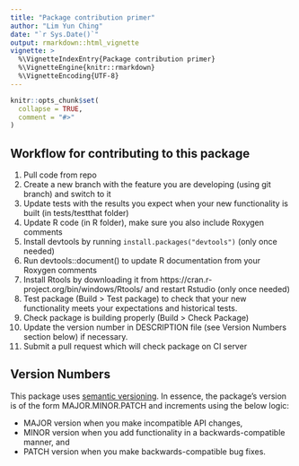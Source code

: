 ```yaml
---
title: "Package contribution primer"
author: "Lim Yun Ching"
date: "`r Sys.Date()`"
output: rmarkdown::html_vignette
vignette: >
  %\VignetteIndexEntry{Package contribution primer}
  %\VignetteEngine{knitr::rmarkdown}
  %\VignetteEncoding{UTF-8}
---
```


```r
knitr::opts_chunk$set(
  collapse = TRUE,
  comment = "#>"
)
```
## Workflow for contributing to this package

1. Pull code from repo
2. Create a new branch with the feature you are developing (using git branch) and switch to it
3. Update tests with the results you expect when your new functionality is built (in tests/testthat folder)
4. Update R code (in R folder), make sure you also include Roxygen comments
5. Install devtools by running `install.packages("devtools")` (only once needed)
6. Run devtools::document() to update R documentation from your Roxygen comments
7. Install Rtools by downloading it from https://cran.r-project.org/bin/windows/Rtools/ and restart Rstudio (only once needed)
8. Test package (Build > Test package) to check that your new functionality meets your expectations and historical tests. 
9. Check package is building properly (Build > Check Package)
10. Update the version number in DESCRIPTION file (see Version Numbers section below) if necessary.
11. Submit a pull request which will check package on CI server

## Version Numbers

This package uses [semantic versioning](https://semver.org/). In essence, the package's version is of the form MAJOR.MINOR.PATCH and increments using the below logic:

* MAJOR version when you make incompatible API changes,
* MINOR version when you add functionality in a backwards-compatible manner, and
* PATCH version when you make backwards-compatible bug fixes.
